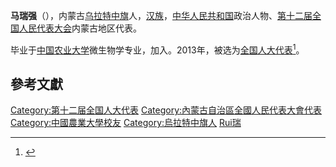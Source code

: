 '''马瑞强'''（{{bd|1983年||}}），内蒙古[[乌拉特中旗|乌拉特中旗]]人，[[汉族|汉族]]，[[中华人民共和国|中华人民共和国]]政治人物、[[第十二届全国人民代表大会|第十二届全国人民代表大会]]内蒙古地区代表。

毕业于[[中国农业大学|中国农业大学]]微生物学专业，加入。2013年，被选为[[全国人大代表|全国人大代表]]<ref>{{cite news|title=全国人大代表信息-马瑞强|url= http://210.82.31.1:8084/delegate/viewDelegate.action?dbid=120296|accessdate=2013-03-28|newspaper=全国人大网}}{{Dead link|date=2020年1月 |bot=InternetArchiveBot |fix-attempted=yes }}</ref>。

==參考文獻==
{{reflist}}
{{中国政治人物小作品}}
{{DEFAULTSORT:Ma馬}}
[[Category:第十二届全国人大代表|Category:第十二届全国人大代表]]
[[Category:內蒙古自治區全國人民代表大會代表|Category:內蒙古自治區全國人民代表大會代表]]
[[Category:中國農業大學校友|Category:中國農業大學校友]]
[[Category:烏拉特中旗人|Category:烏拉特中旗人]]
[[Category:馬姓|Rui瑞]]